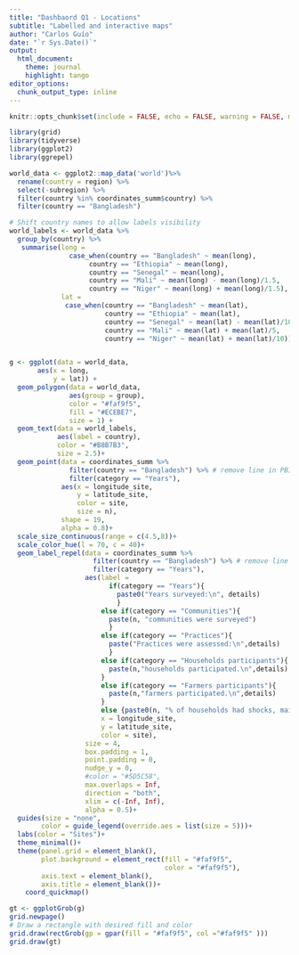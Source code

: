 ```yaml
---
title: "Dashbaord Q1 - Locations"
subtitle: "Labelled and interactive maps"
author: "Carlos Guío"
date: "`r Sys.Date()`"
output:
  html_document:
    theme: journal
    highlight: tango
editor_options: 
  chunk_output_type: inline
---
```


```r

knitr::opts_chunk$set(include = FALSE, echo = FALSE, warning = FALSE, message = FALSE, fig.align="center", fig.showtext = TRUE, fig.retina = 1, dpi = 300, out.width = "75%")


```






```r

library(grid)
library(tidyverse)
library(ggplot2)
library(ggrepel)

world_data <- ggplot2::map_data('world')%>%
  rename(country = region) %>%
  select(-subregion) %>%
  filter(country %in% coordinates_summ$country) %>%
  filter(country == "Bangladesh")

# Shift country names to allow labels visibility
world_labels <- world_data %>% 
  group_by(country) %>%
   summarise(long = 
               case_when(country == "Bangladesh" ~ mean(long),
                    country == "Ethiopia" ~ mean(long),
                    country == "Senegal" ~ mean(long),
                    country == "Mali" ~ mean(long) - mean(long)/1.5,
                    country == "Niger" ~ mean(long) + mean(long)/1.5), 
             lat = 
              case_when(country == "Bangladesh" ~ mean(lat),
                        country == "Ethiopia" ~ mean(lat),
                        country == "Senegal" ~ mean(lat) - mean(lat)/10,
                        country == "Mali" ~ mean(lat) + mean(lat)/5,
                        country == "Niger" ~ mean(lat) + mean(lat)/10))


g <- ggplot(data = world_data,
       aes(x = long, 
           y = lat)) +
  geom_polygon(data = world_data,
               aes(group = group),
               color = "#faf9f5", 
               fill = "#ECEBE7", 
               size = 1) +
  geom_text(data = world_labels, 
            aes(label = country),
            color = "#B8B7B3",
            size = 2.5)+
  geom_point(data = coordinates_summ %>% 
               filter(country == "Bangladesh") %>% # remove line in PBI
               filter(category == "Years"),
             aes(x = longitude_site, 
                 y = latitude_site, 
                 color = site,
                 size = n),
             shape = 19,
             alpha = 0.8)+
  scale_size_continuous(range = c(4.5,8))+
  scale_color_hue(l = 70, c = 40)+
  geom_label_repel(data = coordinates_summ %>% 
                     filter(country == "Bangladesh") %>% # remove line in PBI
                     filter(category == "Years"),
                   aes(label = 
                         if(category == "Years"){
                           paste0("Years surveyed:\n", details)
                           } 
                       else if(category == "Communities"){
                         paste(n, "communities were surveyed")
                         }
                       else if(category == "Practices"){
                         paste("Practices were assessed:\n",details)
                         }
                       else if(category == "Households participants"){
                         paste(n,"households participated.\n",details)
                       }
                       else if(category == "Farmers participants"){
                         paste(n,"farmers participated.\n",details)
                       }
                       else {paste0(n, "% of households had shocks, mainly:\n",details)},
                       x = longitude_site, 
                       y = latitude_site,
                       color = site),
                   size = 4,
                   box.padding = 1,
                   point.padding = 0,
                   nudge_y = 0,
                   #color = "#5D5C58",
                   max.overlaps = Inf,
                   direction = "both",
                   xlim = c(-Inf, Inf),
                   alpha = 0.5)+
  guides(size = "none",
        color = guide_legend(override.aes = list(size = 5)))+
  labs(color = "Sites")+
  theme_minimal()+
  theme(panel.grid = element_blank(),
        plot.background = element_rect(fill = "#faf9f5", 
                                       color = "#faf9f5"),
        axis.text = element_blank(),
        axis.title = element_blank())+
    coord_quickmap()

gt <- ggplotGrob(g)
grid.newpage()
# Draw a rectangle with desired fill and color
grid.draw(rectGrob(gp = gpar(fill = "#faf9f5", col ="#faf9f5" )))
grid.draw(gt)



```

